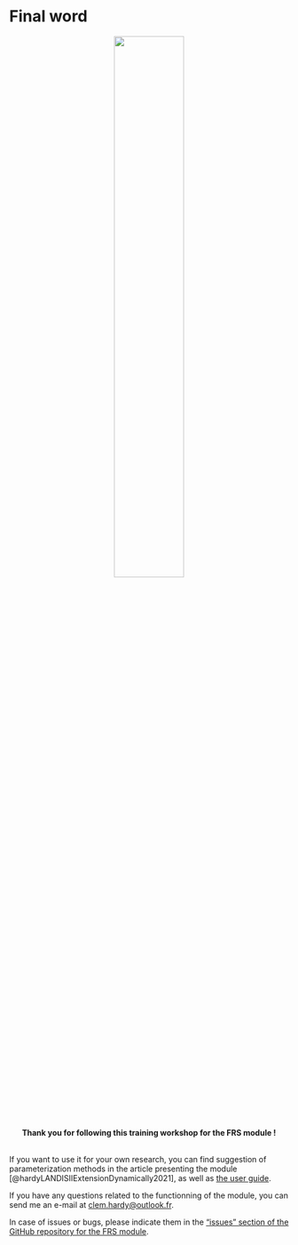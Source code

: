 # Final word


<center>
![](./imgs/tom-parsons-F5qVefeCrp8-unsplash.jpg){width=50%}
<br>
<br>
**Thank you for following this training workshop for the FRS module !**
<br>
<br>
</center>

If you want to use it for your own research, you can find suggestion of parameterization methods in the article presenting the module [@hardyLANDISIIExtensionDynamically2021], as well as [the user guide](https://github.com/Klemet/LANDIS-II-Forest-Roads-Simulation-module/blob/master/LANDIS-II%20Forest%20Roads%20Simulation%20v1.1%20User%20Guide.pdf).

If you have any questions related to the functionning of the module, you can send me an e-mail at [clem.hardy@outlook.fr](mailto:clem.hardy@outlook.fr).

In case of issues or bugs, please indicate them in the ["issues" section of the GitHub repository for the FRS module](https://github.com/Klemet/LANDIS-II-Forest-Roads-Simulation-module/issues).
